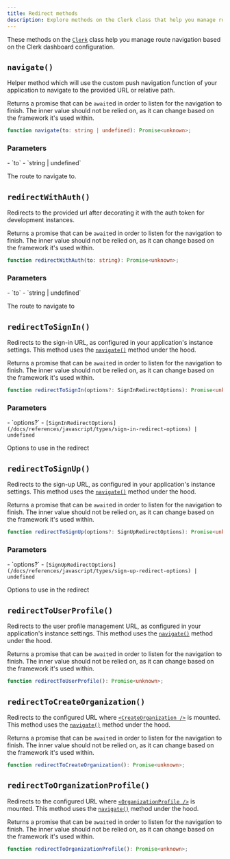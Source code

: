 ```yaml
---
title: Redirect methods
description: Explore methods on the Clerk class that help you manage route navigation based on the Clerk dashboard configuration.
---
```


These methods on the [`Clerk`](/docs/references/javascript/clerk/clerk) class help you manage route navigation based on the Clerk dashboard configuration.

## `navigate()`

Helper method which will use the custom push navigation function of your application to navigate to the provided URL or relative path.

Returns a promise that can be `await`ed in order to listen for the navigation to finish. The inner value should not be relied on, as it can change based on the framework it's used within.

```typescript {{ prettier: false }}
function navigate(to: string | undefined): Promise<unknown>;
```

### Parameters

<Properties>
  - `to`
  - `string | undefined`

  The route to navigate to.
</Properties>

## `redirectWithAuth()`

Redirects to the provided url after decorating it with the auth token for development instances.

Returns a promise that can be `await`ed in order to listen for the navigation to finish. The inner value should not be relied on, as it can change based on the framework it's used within.

```typescript {{ prettier: false }}
function redirectWithAuth(to: string): Promise<unknown>;
```

### Parameters

<Properties>
  - `to`
  - `string | undefined`

  The route to navigate to
</Properties>

## `redirectToSignIn()`

Redirects to the sign-in URL, as configured in your application's instance settings. This method uses the [`navigate()`](#navigate) method under the hood.

Returns a promise that can be `await`ed in order to listen for the navigation to finish. The inner value should not be relied on, as it can change based on the framework it's used within.

```typescript {{ prettier: false }}
function redirectToSignIn(options?: SignInRedirectOptions): Promise<unknown>;
```

### Parameters

<Properties>
  - `options?`
  - <code>[SignInRedirectOptions](/docs/references/javascript/types/sign-in-redirect-options) | undefined</code>

  Options to use in the redirect
</Properties>

## `redirectToSignUp()`

Redirects to the sign-up URL, as configured in your application's instance settings. This method uses the [`navigate()`](#navigate) method under the hood.

Returns a promise that can be `await`ed in order to listen for the navigation to finish. The inner value should not be relied on, as it can change based on the framework it's used within.

```typescript {{ prettier: false }}
function redirectToSignUp(options?: SignUpRedirectOptions): Promise<unknown>;
```

### Parameters

<Properties>
  - `options?`
  - <code>[SignUpRedirectOptions](/docs/references/javascript/types/sign-up-redirect-options) | undefined</code>

  Options to use in the redirect
</Properties>

## `redirectToUserProfile()`

Redirects to the user profile management URL, as configured in your application's instance settings. This method uses the [`navigate()`](#navigate) method under the hood.

Returns a promise that can be `await`ed in order to listen for the navigation to finish. The inner value should not be relied on, as it can change based on the framework it's used within.

```typescript {{ prettier: false }}
function redirectToUserProfile(): Promise<unknown>;
```

## `redirectToCreateOrganization()`

Redirects to the configured URL where [`<CreateOrganization />`](/docs/components/organization/create-organization) is mounted. This method uses the [`navigate()`](#navigate) method under the hood.

Returns a promise that can be `await`ed in order to listen for the navigation to finish. The inner value should not be relied on, as it can change based on the framework it's used within.

```typescript {{ prettier: false }}
function redirectToCreateOrganization(): Promise<unknown>;
```

## `redirectToOrganizationProfile()`

Redirects to the configured URL where [`<OrganizationProfile />`](/docs/components/organization/organization-profile) is mounted. This method uses the [`navigate()`](#navigate) method under the hood.

Returns a promise that can be `await`ed in order to listen for the navigation to finish. The inner value should not be relied on, as it can change based on the framework it's used within.

```typescript {{ prettier: false }}
function redirectToOrganizationProfile(): Promise<unknown>;
```
